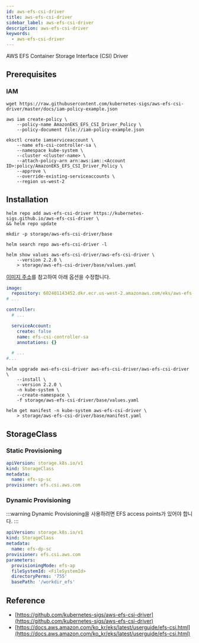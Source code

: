 ```yaml
---
id: aws-efs-csi-driver
title: aws-efs-csi-driver
sidebar_label: aws-efs-csi-driver
description: aws-efs-csi-driver
keywords:
  - aws-efs-csi-driver
---
```


AWS EFS Container Storage Interface (CSI) Driver

## Prerequisites

### IAM

```shell
wget https://raw.githubusercontent.com/kubernetes-sigs/aws-efs-csi-driver/master/docs/iam-policy-example.json
```

```shell
aws iam create-policy \
    --policy-name AmazonEKS_EFS_CSI_Driver_Policy \
    --policy-document file://iam-policy-example.json
```

```shell
eksctl create iamserviceaccount \
    --name efs-csi-controller-sa \
    --namespace kube-system \
    --cluster <cluster-name> \
    --attach-policy-arn arn:aws:iam::<Account ID>:policy/AmazonEKS_EFS_CSI_Driver_Policy \
    --approve \
    --override-existing-serviceaccounts \
    --region us-west-2
```

## Installation

```shell
helm repo add aws-efs-csi-driver https://kubernetes-sigs.github.io/aws-efs-csi-driver \
&& helm repo update
```

```shell
mkdir -p storage/aws-efs-csi-driver/base
```

```shell
helm search repo aws-efs-csi-driver -l
```

```shell
helm show values aws-efs-csi-driver/aws-efs-csi-driver \
    --version 2.2.0 \
    > storage/aws-efs-csi-driver/base/values.yaml
```

[이미지 주소](https://docs.aws.amazon.com/ko_kr/eks/latest/userguide/add-ons-images.html)를 참고하여 아래 옵션을 수정합니다.

```yaml title="storage/aws-efs-csi-driver/base/values.yaml"
image:
  repository: 602401143452.dkr.ecr.us-west-2.amazonaws.com/eks/aws-efs-csi-driver
# ...

controller:
  # ...

  serviceAccount:
    create: false
    name: efs-csi-controller-sa
    annotations: {}

  # ...
#...
```

```shell
helm upgrade aws-efs-csi-driver aws-efs-csi-driver/aws-efs-csi-driver \
    --install \
    --version 2.2.0 \
    -n kube-system \
    --create-namespace \
    -f storage/aws-efs-csi-driver/base/values.yaml
```

```shell
helm get manifest -n kube-system aws-efs-csi-driver \
    > storage/aws-efs-csi-driver/base/manifest.yaml
```

## StorageClass

### Static Provisioning

```yaml title="storage/aws-efs-csi-driver/base/efs-sp-sc.yaml"
apiVersion: storage.k8s.io/v1
kind: StorageClass
metadata:
  name: efs-sp-sc
provisioner: efs.csi.aws.com
```

### Dynamic Provisioning

:::warning
Dynamic Provisioning을 사용하려면 EFS access points가 있어야 합니다.
:::

```yaml title="storage/aws-efs-csi-driver/base/efs-dp-sc.yaml"
apiVersion: storage.k8s.io/v1
kind: StorageClass
metadata:
  name: efs-dp-sc
provisioner: efs.csi.aws.com
parameters:
  provisioningMode: efs-ap
  fileSystemId: <FileSystemId>
  directoryPerms: '755'
  basePath: '/workdir_efs'
```

## Reference

- [https://github.com/kubernetes-sigs/aws-efs-csi-driver](https://github.com/kubernetes-sigs/aws-efs-csi-driver)
- [https://docs.aws.amazon.com/ko_kr/eks/latest/userguide/efs-csi.html](https://docs.aws.amazon.com/ko_kr/eks/latest/userguide/efs-csi.html)
